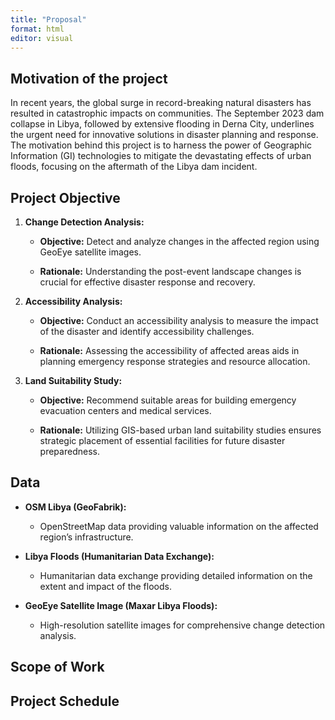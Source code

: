 ```yaml
---
title: "Proposal"
format: html
editor: visual
---
```


## Motivation of the project

In recent years, the global surge in record-breaking natural disasters has resulted in catastrophic impacts on communities. The September 2023 dam collapse in Libya, followed by extensive flooding in Derna City, underlines the urgent need for innovative solutions in disaster planning and response. The motivation behind this project is to harness the power of Geographic Information (GI) technologies to mitigate the devastating effects of urban floods, focusing on the aftermath of the Libya dam incident.

## Project Objective

1.  **Change Detection Analysis:**

    -   **Objective:** Detect and analyze changes in the affected region using GeoEye satellite images.

    -   **Rationale:** Understanding the post-event landscape changes is crucial for effective disaster response and recovery.

2.  **Accessibility Analysis:**

    -   **Objective:** Conduct an accessibility analysis to measure the impact of the disaster and identify accessibility challenges.

    -   **Rationale:** Assessing the accessibility of affected areas aids in planning emergency response strategies and resource allocation.

3.  **Land Suitability Study:**

    -   **Objective:** Recommend suitable areas for building emergency evacuation centers and medical services.

    -   **Rationale:** Utilizing GIS-based urban land suitability studies ensures strategic placement of essential facilities for future disaster preparedness.

## Data

-   **OSM Libya (GeoFabrik):**

    -   OpenStreetMap data providing valuable information on the affected region's infrastructure.

-   **Libya Floods (Humanitarian Data Exchange):**

    -   Humanitarian data exchange providing detailed information on the extent and impact of the floods.

-   **GeoEye Satellite Image (Maxar Libya Floods):**

    -   High-resolution satellite images for comprehensive change detection analysis.

## Scope of Work

## Project Schedule
